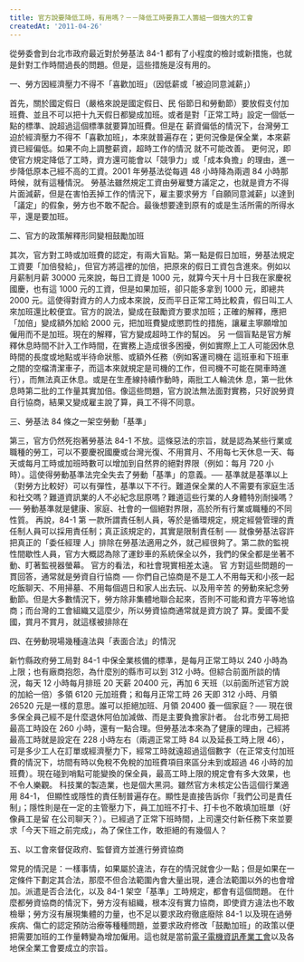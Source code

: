 ```yaml
---
title: 官方說要降低工時，有用嗎？－－降低工時要靠工人籌組一個強大的工會
createdAt: '2011-04-26'
---
```


從勞委會到台北市政府最近對於勞基法 84-1 都有了小程度的檢討或新措施，也就是針對工作時間過長的問題。但是，這些措施是沒有用的。

一、勞方因經濟壓力不得不「喜歡加班」（因低薪或「被迫同意減薪」）

首先，關於國定假日（嚴格來說是國定假日、民 俗節日和勞動節）要放假支付加班費、並且不可以把十九天假日都變成加班。或者是對「正常工時」設定一個低一點的標準、說超過這個標準就要算加班費。但是在 薪資偏低的情況下，台灣勞工迫於經濟壓力不得不「喜歡加班」，本來就普遍存在；更何況像是保全業，本來薪資已經偏低。如果不向上調整薪資，超時工作的情況 就不可能改善。 更何況，即使官方規定降低了工時，資方還可能會以「競爭力」或「成本負擔」的理由，進一步降低原本己經不高的工資。2001 年勞基法從每週 48 小時降為兩週 84 小時那時候，就有這種情況。 勞基法雖然規定工資由勞雇雙方議定之，也就是資方不得片面減薪，但是在害怕丟掉工作的情況下，雇主要求勞方「自願同意減薪」以達到「議定」的假象，勞方也不敢不配合。最後想要達到原有的或是生活所需的所得水平，還是要加班。

二、官方的政策解釋形同變相鼓勵加班

其次，官方對工時或加班費的認定，有兩大盲點。第一點是假日加班，勞基法規定工資要「加倍發給」，但官方將這裡的加倍，把原來的假日工資包含進來。例如以月薪制月薪 30000 元來說，每日工資是 1000 元，就算今天十月十日我在家慶祝國慶，也有這 1000 元的工資，但是如果加班，卻只能多拿到 1000 元，即總共 2000 元。這使得對資方的人力成本來說，反而平日正常工時比較貴，假日叫工人來加班還比較便宜。官方的說法，變成在鼓勵資方要求加班；正確的解釋，應把「加倍」變成額外加給 2000 元，把加班費變成懲罰性的措施，讓雇主寧願增加僱用而不是加班。現在的解釋，官方變成超時工作的幫凶。 另 一個盲點是官方解釋休息時間不計入工作時間，在實務上造成很多困擾，例如實際上工人可能因休息時間的長度或地點或半待命狀態、或額外任務（例如客運司機在 這班車和下班車之間的空檔清潔車子，而這本來就規定是司機的工作，但司機不可能在開車時進行），而無法真正休息。或是在生產線持續作動時，兩批工人輪流休 息，第一批休息時第二批的工作量其實加倍。像這些問題，官方說法無法面對實務，只好說勞資自行協商，結果又變成雇主說了算，員工不得不同意。

三、勞基法 84 條之一架空勞動「基準」

第三，官方仍然死抱著勞基法 84-1 不放。這條惡法的宗旨，就是認為某些行業或職種的勞工，可以不要慶祝國慶或台灣光復、不用賞月、不用每七天休息一天、每天或每月工時或加班時數可以增加到自然界的絕對界限（例如：每月 720 小 時）。這使得勞動基準法完全失去了勞動「基準」的意義。── 基準就是基準以上（對勞方比較好）可以有彈性，基準以下不行。難道保全業的人不需要有家庭生活 和社交嗎？難道資訊業的人不必紀念屈原嗎？難道這些行業的人身體特別耐操嗎？── 勞動基準就是健康、家庭、社會的一個絕對界限，高於所有行業或職種的不同 性質。 再說，84-1 第 一款所謂責任制人員，等於是循環規定，規定經營管理的責任制人員可以採用責任制；真正該規定的，其實是限制責任制 ── 就像勞基法容許把真正的「委任經理 人」排除在勞基法適用之外，就己經很夠了。第二款的監視性間歇性人員，官方大概認為除了運鈔車的系統保全以外，我們的保全都是坐著不動、盯著監視器螢幕。 官方的看法，和社會現實相差太遠。 官 方對這些問題的一貫回答，通常就是勞資自行協商 ── 你們自己協商是不是工人不用每天和小孩一起吃飯聊天、不用掃墓、不用每個週日和家人出去玩、以及用辛苦 的勞動來紀念勞動節。但是大多數情況下，勞方除非集體地聯合起來，否則不可能和資方平等地協商；而台灣的工會組織又這麼少，所以勞資協商通常就是資方說了 算。愛國不愛國，賞月不賞月，就這樣被排除在

四、在勞動現場幾種違法與「表面合法」的情況

新竹縣政府勞工局對 84-1 中保全業核備的標準，是每月正常工時以 240 小時為上限；也有廠商抱怨，為什麼別的縣市可以到 312 小時。但綜合前面所談的情況，每天 12 小時每月排班 20 天薪 20400 元，再加 6 天班（以前面所述官方說的加給一倍）多領 6120 元加班費；和每月正常工時 26 天即 312 小時、月領 26520 元是一樣的意思。誰可以拒絕加班、月領 20400 養一個家庭？── 現在很多保全員己經不是什麼退休阿伯加減做、而是主要負擔家計者。 台北市勞工局把最高工時設在 260 小時，還有一點合理。但勞基法本來為了健康的理由，己經將最高工時就是設定在 228 小時左右（兩週正常工時 84 以及延長工時上限 46），可是多少工人在訂單或經濟壓力下，經常工時就遠超過這個數字（在正常支付加班費的情況下，坊間有時以免稅不免稅的加班費項目來區分未到或超過 46 小時的加班費）。現在碰到哨點可能變換的保全員，最高工時上限的規定會有多大效果，也不令人樂觀。 科技業的製造業，也是個大黑洞。雖然官方未核定公告這個行業適用 84-1， 但顯性或隱性的責任制普遍存在。顯性是直接告訴你「我們公司是責任制」；隱性則是在一定的主管壓力下，員工加班不打卡、打卡也不敢填加班單（好像員工是留 在公司聊天？）。已經過了正常下班時間，上司還交付新任務下來並要求「今天下班之前完成」，為了保住工作，敢拒絕的有幾個人？

五、以工會來督促政府、監督資方並進行勞資協商

常見的情況是：一樣事情，如果屬於違法，存在的情況就會少一點；但是如果在一定條件下劃定其合法，那麼不但合法範圍內會大量出現，連合法範圍以外的也會增加。派遣是否合法化，以及 84-1 架空「基準」工時規定，都會有這個問題。 在什麼都勞資協商的情況下，勞方沒有組織，根本沒有實力協商，即使資方違法也不敢檢舉；勞方沒有展現集體的力量，也不足以要求政府徹底廢除 84-1 以及現在過勞疾病、傷亡的認定預防治療等種種問題，並要求政府修改「鼓勵加班」的政策以便把需要加班的工作量轉變為增加僱用。這也就是當前[電子電機資訊產業工會](https://tueeit.github.io/)以及各地保全業工會要成立的宗旨。
